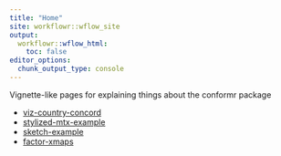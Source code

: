 ```yaml
---
title: "Home"
site: workflowr::wflow_site
output:
  workflowr::wflow_html:
    toc: false
editor_options:
  chunk_output_type: console
---
```


Vignette-like pages for explaining things about the conformr package

-   [viz-country-concord](viz-country-concord.html)
-   [stylized-mtx-example](stylised-example.html)
-   [sketch-example](sketch-example.html)
-   [factor-xmaps](factor-xmaps.html)
